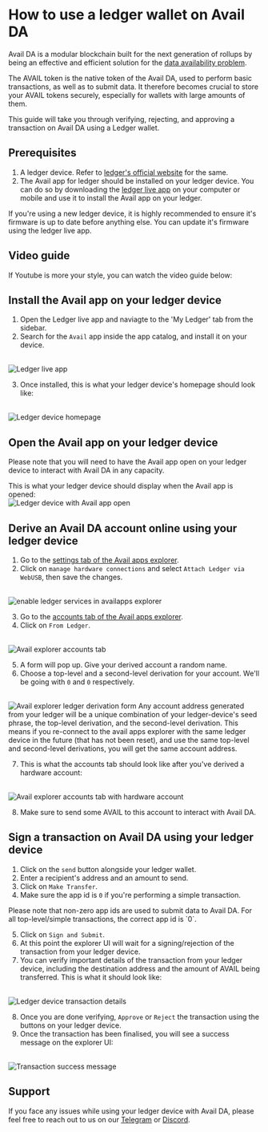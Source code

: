 
# How to use a ledger wallet on Avail DA

Avail DA is a modular blockchain built for the next generation of rollups by being an effective and efficient
solution for the [data availability problem](https://blog.availproject.org/data-availability-what-is-it/).

The AVAIL token is the native token of the Avail DA, used to perform basic transactions, as well as to submit data.
It therefore becomes crucial to store your AVAIL tokens securely, especially for wallets with large amounts of them.

This guide will take you through verifying, rejecting, and approving a transaction on Avail DA using a Ledger wallet.

## Prerequisites

1. A ledger device. Refer to [ledger's official website](https://www.ledger.com/) for the same.
2. The Avail app for ledger should be installed on your ledger device. You can do so by downloading the
[ledger live app](https://www.ledger.com/ledger-live) on your computer or mobile and use it to install the Avail app on your ledger.

<Callout type="warning">
If you're using a new ledger device, it is highly recommended to ensure it's firmware is up to date before anything else.
You can update it's firmware using the ledger live app.
</Callout>

## Video guide

If Youtube is more your style, you can watch the video guide below:
<br/>

<YouTube id="K-mCPqTw0yU"/>

## Install the Avail app on your ledger device

1. Open the Ledger live app and naviagte to the 'My Ledger' tab from the sidebar.
2. Search for the `Avail` app inside the app catalog, and install it on your device.
<br/>
<img src="/img/ledger-avail/ledger-avail-1.png" alt="Ledger live app"/>

3. Once installed, this is what your ledger device's homepage should look like:
<br/>
<img src="/img/ledger-avail/ledger-avail-2.jpeg" alt="Ledger device homepage"/>

## Open the Avail app on your ledger device

<Callout type="info">
Please note that you will need to have the Avail app open on your ledger device to interact with Avail DA in any capacity.
</Callout>

This is what your ledger device should display when the Avail app is opened:
<br/>
<img src="/img/ledger-avail/ledger-avail-3.png" alt="Ledger device with Avail app open"/>

## Derive an Avail DA account online using your ledger device

1. Go to the [settings tab of the Avail apps explorer](https://explorer.availproject.org/#/settings).
2. Click on `manage hardware connections` and select `Attach Ledger via WebUSB`, then save the changes.

<br/>
<img src="/img/ledger-avail/ledger-1.png" alt="enable ledger services in availapps explorer"/>

3. Go to the [accounts tab of the Avail apps explorer](https://explorer.availproject.org/#/accounts).
4. Click on `From Ledger`.

<br/>
<img src="/img/ledger-avail/ledger-avail-4.png" alt="Avail explorer accounts tab"/>

5. A form will pop up. Give your derived account a random name.
6. Choose a top-level and a second-level derivation for your account. We'll be going with `0` and `0` respectively.
<br/>
<img src="/img/ledger-avail/ledger-avail-5.png" alt="Avail explorer ledger derivation form"/>

<Callout type="info">
Any account address generated from your ledger will be a unique combination of your ledger-device's
seed phrase, the top-level derivation, and the second-level derivation.
This means if you re-connect to the avail apps explorer with the same ledger device in the future (that has not been reset), and use
the same top-level and second-level derivations, you will get the same account address.
</Callout> 

7. This is what the accounts tab should look like after you've derived a hardware account:
<br/>
<img src="/img/ledger-avail/ledger-avail-6.png" alt="Avail explorer accounts tab with hardware account"/>

8. Make sure to send some AVAIL to this account to interact with Avail DA.

## Sign a transaction on Avail DA using your ledger device

1. Click on the `send` button alongside your ledger wallet.
2. Enter a recipient's address and an amount to send.
3. Click on `Make Transfer`.
4. Make sure the app id is `0` if you're performing a simple transaction.

<Callout type="info">
Please note that non-zero app ids are used to submit data to Avail DA.
For all top-level/simple transactions, the correct app id is `0`.
</Callout>

5. Click on `Sign and Submit`.
6. At this point the explorer UI will wait for a signing/rejection of the transaction from your ledger device.
7. You can verify important details of the transaction from your ledger device, including the destination address and the amount of AVAIL being transferred.
This is what it should look like:
<br/>
<img src="/img/ledger-avail/ledger-avail-7.png" alt="Ledger device transaction details"/>

8. Once you are done verifying, `Approve` or `Reject` the transaction using the buttons on your ledger device.
9. Once the transaction has been finalised, you will see a success message on the explorer UI:
<br/>
<img src="/img/ledger-avail/ledger-avail-8.png" alt="Transaction success message"/>

## Support
If you face any issues while using your ledger device with Avail DA, please feel free to reach out to us on our [Telegram](https://t.me/AvailCommunity) or [Discord](https://discord.gg/AvailProject).